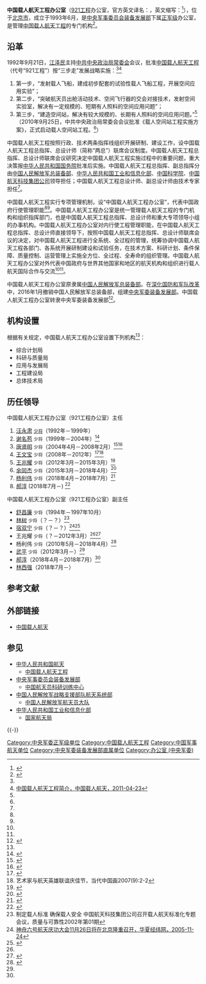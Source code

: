 {{Infobox PRCG
|color = darkgreen
|机构名称 = 中国载人航天工程办公室
|上级机构 = [[中央军事委员会装备发展部|中央军事委员会装备发展部]]
|机构类型 = 中央军委装备发展部下属办公室
|军事级别 = 正军级 |nocat
|标志1 = CMSA logo.png
|标志1宽度 =  280
|标志1说明 = 
|职位1 = 主任
|人员1 = [[郝淳|郝淳]]
|衔级1 = 
|职位2 = 副主任
|人员2 = [[林西强|林西强]]
|职位3 =
|人员3 =
|职位4 =
|人员4 =
|地址1 = [[北京市|北京市]]
|成立时间 = 1993年6月
|官网 = [http://www.cmse.gov.cn/ 中国载人航天]
|管辖范围 =  [[中国载人航天工程|中国载人航天工程]]（921工程）
}}

'''中国载人航天工程办公室'''（[[921工程|921工程]]办公室，官方英文译名：{{lang|en|China Manned Space Agency}}，英文缩写：{{lang|en|CMSA}}<ref name="CMSA">{{cite web |title=CMSA_CHINA MANNED SPACE |url=http://en.cmse.gov.cn/management/cmsa/ |website=China Manned Space |accessdate=2021-07-11 |archiveurl=https://web.archive.org/web/20200811063850/http://en.cmse.gov.cn/management/cmsa/ |archivedate=2020-08-11 |language=en}}</ref>），位于[[北京市|北京市]]，成立于1993年6月，是[[中央军事委员会装备发展部|中央军事委员会装备发展部]]下属[[正军级|正军级]]办公室，是管理[[中国载人航天工程|中国载人航天工程]]的专门机构<ref name="introduction">{{cite web |title=办公室介绍 |url=http://www.cmse.gov.cn/gygc/zzgl/bgsld/ |website=中国载人航天 |accessdate=2021-07-11 |archiveurl=https://web.archive.org/web/20210711024125/http://www.cmse.gov.cn/gygc/zzgl/bgsld/ |archivedate=2021-07-11}}</ref>。

==沿革==
1992年9月21日，[[江泽民|江泽民]]主持[[中国共产党中央政治局常务委员会|中共中央政治局常委会]]会议，批准[[中国载人航天工程|中国载人航天工程]]（代号“921工程”）按“三步走”发展战略实施：<ref name=ytj/><ref name=jj>[http://www.cmse.gov.cn/art/2011/4/23/art_24_1054.html 中国载人航天工程简介，中国载人航天，2011-04-23]</ref>
# 第一步，“发射载人飞船，建成初步配套的试验性载人飞船工程，开展空间应用实验”；
# 第二步，“突破航天员出舱活动技术、空间飞行器的交会对接技术，发射空间实验室，解决有一定规模的、短期有人照料的空间应用问题”；
# 第三步，“建造空间站，解决有较大规模的、长期有人照料的空间应用问题。”<ref name=jj/>（2010年9月25日，中共中央政治局常委会会议批准《载人空间站工程实施方案》，正式启动载人空间站工程。<ref name=jj/>）

中国载人航天工程按照行政、技术两条指挥线组织开展研制、建设工作，设中国载人航天工程总指挥、总设计师（简称“两总”）联席会议制度。中国载人航天工程总指挥、总设计师联席会议研究决定中国载人航天工程实施过程中的重要问题，重大决策报[[中华人民共和国国务院|中华人民共和国国务院]]批准后实施。中国载人航天工程总指挥、副总指挥分由[[中国人民解放军总装备部|中国人民解放军总装备部]]、[[中华人民共和国工业和信息化部|中华人民共和国工业和信息化部]]、[[中国科学院|中国科学院]]、[[中国航天科技集团公司|中国航天科技集团公司]]领导担任；中国载人航天工程总设计师、副总设计师由技术专家担任<ref name=wzy/>。

中国载人航天工程实行专项管理机制，设“中国载人航天工程办公室”，代表中国政府行使管理职能<ref name=ytj/><ref name=jj/>。中国载人航天工程办公室是统一管理载人航天工程的专门机构和组织指挥部门，也是中国载人航天工程总指挥、总设计师和重大专项领导小组的办事机构。中国载人航天工程办公室对内行使工程管理职能，在中国载人航天工程总指挥、总设计师直接领导下，按照中国载人航天工程总指挥、总设计师联席会议的决定，对中国载人航天工程进行全系统、全过程的管理，统筹协调中国载人航天工程各部门、各系统开展研制建设和试验任务，在技术方案、科研计划、条件保障、质量控制、运营管理上实施全方位、全过程、全寿命的组织管理。中国载人航天工程办公室对外代表中国政府与世界其他国家和地区的航天机构和组织进行载人航天国际合作与交流<ref name=ytj/><ref name=jj/>。

中国载人航天工程办公室原隶属[[中国人民解放军总装备部|中国人民解放军总装备部]]。在[[深化国防和军队改革|深化国防和军队改革]]中，2016年1月撤销中国人民解放军总装备部，组建[[中央军委装备发展部|中央军委装备发展部]]。中国载人航天工程办公室转隶中央军委装备发展部<ref>{{Cite web |url=http://news.eastday.com/eastday/13news/auto/news/china/20160615/u7ai5731518.html |title=自治区与中国载人航天工程办公室签署战略合作协议，东方网，2016-06-15 |accessdate=2016-09-27 |archivedate=2016-10-01 |archiveurl=https://web.archive.org/web/20161001194258/http://news.eastday.com/eastday/13news/auto/news/china/20160615/u7ai5731518.html |dead-url=no }}</ref>。

== 机构设置 ==

根据有关规定，中国载人航天工程办公室设置下列机构<ref name="introduction"/>：
* 综合计划局
* 科研与质量局
* 应用与发展局
* 工程建设局
* 总体技术局

== 历任领导 ==
{{col-begin}}
{{col-2}}
;中国载人航天工程办公室（921工程办公室）主任
# [[汪永肃|汪永肃]] <small>[[中国人民解放军少将|少将]]</small>（1992年－1999年）
# [[谢名苞|谢名苞]] <small>少将</small>（1999年－2004年）<ref>{{Cite web|url=http://www.huaxia.com/zt/tbgz/05-081/2005/00373249.html?gn=&l0|title=中国载人航天工程办公室主任——谢名苞|work=华夏经纬网|date=2005-10-09|accessdate=2016-09-27|archivedate=2019-01-24|archiveurl=https://web.archive.org/web/20190124071752/http://www.huaxia.com/zt/tbgz/05-081/2005/00373249.html?gn=&l0|dead-url=no}}</ref>
# [[唐贤明|唐贤明]] <small>少将</small>（2004年4月－2008年2月）<ref>{{Cite web |url=http://vancouver.china-consulate.org/chn/news/t164398.htm |title=李元明总领事为中国载人航天工程代表团举行招待会，中华人民共和国驻温哥华总领馆，2004-10-13 |accessdate=2016-09-27 |archive-date=2016-10-01 |archive-url=https://web.archive.org/web/20161001173601/http://vancouver.china-consulate.org/chn/news/t164398.htm |dead-url=no }}</ref><ref>{{Cite web |url=http://www.ah.xinhuanet.com/renwu/2008-09/22/content_14456775.htm |title=唐贤明少将：指挥发射像导演一出大戏，新华网，2008-09-22 |accessdate=2016-09-27 |archive-date=2016-10-09 |archive-url=https://web.archive.org/web/20161009153146/http://www.ah.xinhuanet.com/renwu/2008-09/22/content_14456775.htm |dead-url=no }}</ref>
# [[王文宝|王文宝]] <small>少将</small>（2008年－2012年）<ref>{{Cite web |url=http://news.ifeng.com/mil/2/detail_2012_02/17/12586284_0.shtml |title=中国载人航天工程办公室主任证实神九将载人对接，凤凰网，2012-02-17 |accessdate=2016-09-27 |archive-date=2016-10-01 |archive-url=https://web.archive.org/web/20161001170250/http://news.ifeng.com/mil/2/detail_2012_02/17/12586284_0.shtml |dead-url=no }}</ref><ref>艺术家与航天英雄联谊庆佳节，当代中国画2007(9):2-2</ref>
# [[王兆耀|王兆耀]] <small>少将</small>（2012年3月－2015年3月）<ref name=wzy>{{Cite web |url=http://district.ce.cn/newarea/roll/201203/27/t20120327_23192345.shtml |title=王兆耀、武平分别任921工程办正副主任（附机构简介），中国经济网，2012-03-27 |accessdate=2016-09-27 |archive-date=2016-10-01 |archive-url=https://web.archive.org/web/20161001212010/http://district.ce.cn/newarea/roll/201203/27/t20120327_23192345.shtml |dead-url=no }}</ref>
# [[余同杰|余同杰]] <small>少将</small>（2015年3月－2018年4月）<ref name=ytj>{{Cite web |url=http://www.thepaper.cn/newsDetail_forward_1316698 |title=中国载人航天工程办公室换帅，余同杰接棒王兆耀，澎湃新闻，2015-03-31 |accessdate=2016-09-27 |archive-date=2016-10-01 |archive-url=https://web.archive.org/web/20161001173428/http://www.thepaper.cn/newsDetail_forward_1316698 |dead-url=no }}</ref>
# [[杨利伟|杨利伟]] <small>少将</small>（2018年4月－2018年7月）<ref name=ylw>{{Cite web|url=http://china.caixin.com/2018-04-24/101238275.html|title=杨利伟任中国载人航天工程办公室主任|accessdate=2018-04-25|author=|date=2018-04-24|work=|publisher=财新网|archive-date=2018-04-24|archive-url=https://web.archive.org/web/20180424072045/http://china.caixin.com/2018-04-24/101238275.html|dead-url=yes}}</ref>
# [[郝淳|郝淳]] (2018年7月－) <ref>{{Cite web |url=http://www.cmse.gov.cn/art/2018/7/12/art_19_32566.html |title=郝淳担任中国载人航天工程办公室主任，2018-07-12 |accessdate=2019-01-14 |archive-date=2018-12-19 |archive-url=https://web.archive.org/web/20181219025249/http://www.cmse.gov.cn/art/2018/7/12/art_19_32566.html |dead-url=no }}</ref>

{{col-2}}
;中国载人航天工程办公室（921工程办公室）副主任
*[[舒昌廉|舒昌廉]] <small>少将</small>（1994年－1997年10月）
*[[林树_(解放军)|林树]] <small>少将</small>（？－？）<ref>制定载人标准 确保载人安全 中国航天科技集团公司召开载人航天标准化专题会议，质量与可靠性2002年第01期</ref>
*[[宿双宁|宿双宁]] <small>少将</small>（？－？）<ref>[http://www.huaxia.com/zt/tbgz/05-081/515061.html?oeld3 神舟六号航天庆功大会11月26日将在北京隆重召开，华夏经纬网，2005-11-24]</ref><ref>{{Cite web |url=http://www.nmg.xinhuanet.com/xwzx/2004-10/18/content_3053344.htm |title=杨利伟抵呼出席"神五成功返回"雕塑揭幕仪式，新华网，2004-10-18 |accessdate=2016-10-16 |archive-date=2016-10-18 |archive-url=https://web.archive.org/web/20161018224532/http://www.nmg.xinhuanet.com/xwzx/2004-10/18/content_3053344.htm |dead-url=no }}</ref>
*王兆耀 <small>少将</small>（？－2012年3月）<ref name=wzy/><ref>{{Cite web |url=http://www.zghhzx.net/index.php?m=content&c=index&a=show&catid=288&id=653 |title=王兆耀——航天战士，黄河在线，2012-10-08 |accessdate=2016-09-27 |archive-date=2016-10-01 |archive-url=https://web.archive.org/web/20161001175623/http://www.zghhzx.net/index.php?m=content&c=index&a=show&catid=288&id=653 |dead-url=no }}</ref>
*杨利伟 <small>少将</small>（2010年5月－2018年4月）<ref>{{Cite web |url=http://military.china.com/zh_cn/news/02/11078237/20100523/15947794.html |title=杨利伟出任中国载人航天工程办公室副主任，中华网，2010-05-23 |access-date=2016-09-27 |archive-url=https://web.archive.org/web/20161001161603/http://military.china.com/zh_cn/news/02/11078237/20100523/15947794.html |archive-date=2016-10-01 |dead-url=yes }}</ref>
*[[武平_(1957年)|武平]] <small>少将</small>（2012年3月－）<ref name=wzy/>
*[[郝淳|郝淳]]（2018年4月－2018年7月）<ref name=ylw/>
*[[林西强|林西强]]（2018年7月－）

{{col-end}}

== 参考文献 ==
{{Reflist}}

== 外部链接 ==
* [http://www.cmse.gov.cn/ 中国载人航天]{{Wayback|url=http://www.cmse.gov.cn/ |date=20111124012258 }}

== 参见 ==
{{Portal|中华人民共和国|航天}}
* [[中华人民共和国航天|中华人民共和国航天]]
** [[中国载人航天工程|中国载人航天工程]]
* [[中央军事委员会装备发展部|中央军事委员会装备发展部]]
** [[中国航天员科研训练中心|中国航天员科研训练中心]]
* [[中国人民解放军战略支援部队航天系统部|中国人民解放军战略支援部队航天系统部]]
** [[中国人民解放军航天员大队|中国人民解放军航天员大队]]
* [[中华人民共和国工业和信息化部|中华人民共和国工业和信息化部]]
** [[国家航天局|国家航天局]]

{{-}}
{{中央军委|属}}
{{中国载人航天工程}}
{{航天}}
{{中华人民共和国航天}}

[[Category:中央军委正军级单位|Category:中央军委正军级单位]]
[[Category:中国载人航天工程|Category:中国载人航天工程]]
[[Category:中国军事航天单位|Category:中国军事航天单位]]
[[Category:中央军委装备发展部直属单位|Category:中央军委装备发展部直属单位]]
[[Category:办公室_(中央军委)|Category:办公室 (中央军委)]]